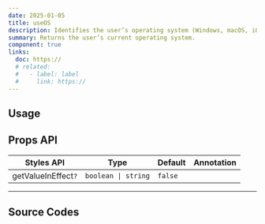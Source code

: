 ```yaml
---
date: 2025-01-05
title: useOS
description: Identifies the user’s operating system (Windows, macOS, iOS, Android, etc.).
summary: Returns the user’s current operating system.
component: true
links:
  doc: https://
  # related:
  #   - label: label
  #     link: https://
---
```


## Usage

<UseOsDemosUsage />

## Props API

| Styles API          | Type                | Default | Annotation |
| ------------------- | ------------------- | ------- | ---------- |
| getValueInEffect`?` | `boolean \| string` | `false` |            |

---

## Source Codes

<SourceCodes name="use-os" />

